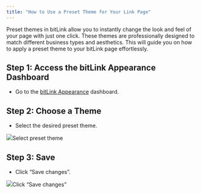```yaml
---
title: "How to Use a Preset Theme for Your Link Page"
---
```


Preset themes in bitLink allow you to instantly change the look and feel of your page with just one click. These themes are professionally designed to match different business types and aesthetics. This will guide you on how to apply a preset theme to your bitLink page effortlessly.

## **Step 1:** Access the bitLink Appearance Dashboard

* Go to the [bitLink Appearance](https://app.bitbybit.studio/bitlink/appearance) dashboard.

## **Step 2:** Choose a Theme

* Select the desired preset theme.  


![](https://cdn.prod.website-files.com/659655f5b20d395a5c69efcf/66ff4e96dd07492f0ca27327_66ff4dfd6f9b375fbc8cc50f_AD_4nXd1Pyz32NUu8dfkPFgwcFsl0WzxK9gOtaKEck66LBCfKA9VrbVXbqW9h99leY9Hf8uIyTTH6YloUpnsXqa6l0ecZYq3fOeOq21-PnhL-GAivAsZBk0f4pWVLBgQMaEbUz9sGpSCxqQEJprsPdxLuM5IC9k.png)Select preset theme‍

## **Step 3:** Save

* Click “Save changes”.  


![](https://cdn.prod.website-files.com/659655f5b20d395a5c69efcf/66ff4e96dd07492f0ca27318_66fe685d5d78b249df1e1da0_AD_4nXfMEwmXptvBBdLzfO3EOuB2nz-Jx9Z2kxQrFCB-ra5eKGv4mcrmBYlkXxIUEfNxIcFo514grcgpErcE6zCgQxvY5ld1RUDFcgMDPc_4q3Yr8PqwnTVec3-hIrTFq5FGJc4lfzn1bj3JlWeJHPfneFldX-pb.png)Click “Save changes”
